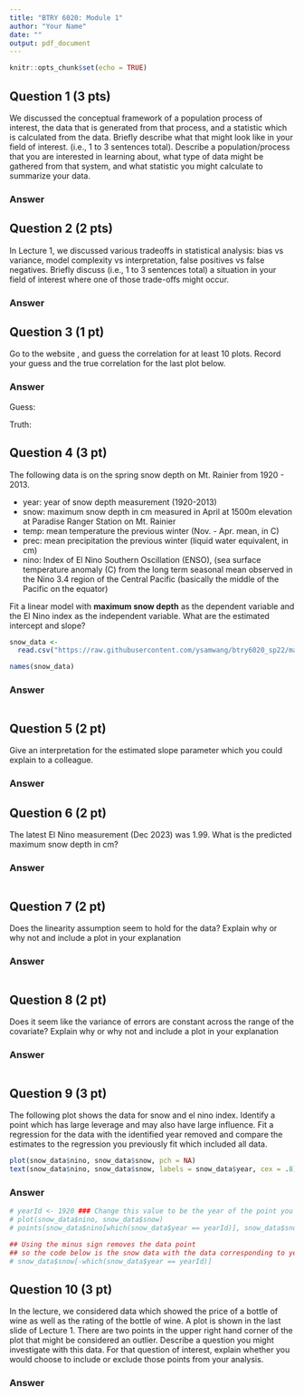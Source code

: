 ```yaml
---
title: "BTRY 6020: Module 1"
author: "Your Name"
date: ""
output: pdf_document
---
```


```r
knitr::opts_chunk$set(echo = TRUE)
```

## Question 1 (3 pts)
We discussed the conceptual framework of a population process of interest, the data that is generated from that process, and a statistic which is calculated from the data. Briefly describe what that might look like in your field of interest. (i.e., 1 to 3 sentences total). Describe a population/process that you are interested in learning about, what type of data might be gathered from that system, and what statistic you might calculate to summarize your data.  


### Answer


## Question 2 (2 pts)
In Lecture 1, we discussed various tradeoffs in statistical analysis: bias vs variance, model complexity vs interpretation, false positives vs false negatives. Briefly discuss (i.e., 1 to 3 sentences total) a situation in your field of interest where one of those trade-offs might occur.

### Answer


## Question 3 (1 pt)
Go to the website \url{https://guessthecorrelation.com/}, and guess the correlation for at least 10 plots. Record your guess and the true correlation for the last plot below.

### Answer
Guess:

Truth:

## Question 4 (3 pt)
The following data is on the spring snow depth on Mt. Rainier from 1920 - 2013.

* year: year of snow depth measurement (1920-2013)
* snow: maximum snow depth in cm measured in April at 1500m elevation at Paradise Ranger Station on Mt. Rainier
* temp: mean temperature the previous winter (Nov. - Apr. mean, in C)
* prec: mean precipitation the previous winter (liquid water equivalent, in cm)
* nino: Index of El Nino Southern Oscillation (ENSO), (sea surface temperature anomaly (C) from the long term seasonal mean observed in the Nino 3.4 region of the Central Pacific (basically the middle of the Pacific on the equator) 


Fit a linear model with **maximum snow depth** as the dependent variable and the El Nino index as the independent variable. What are the estimated intercept and slope?
```r
snow_data <- 
  read.csv("https://raw.githubusercontent.com/ysamwang/btry6020_sp22/main/lectureData/snow_data.csv")

names(snow_data)
```

### Answer
```r

```

## Question 5 (2 pt)
Give an interpretation for the estimated slope parameter which you could explain to a colleague. 

### Answer


## Question 6 (2 pt)
The latest El Nino measurement (Dec 2023) was 1.99. What is the predicted maximum snow depth in cm?

### Answer
```r


```

## Question 7 (2 pt)
Does the linearity assumption seem to hold for the data? Explain why or why not and include a plot in your explanation 

### Answer


```r

```

## Question 8 (2 pt)
Does it seem like the variance of errors are constant across the range of the covariate? Explain why or why not and include a plot in your explanation 

### Answer


```r

```

## Question 9 (3 pt)
The following plot shows the data for snow and el nino index. Identify a point which has large leverage and may also have large influence. Fit a regression for the data with the identified year removed and compare the estimates to the regression you previously fit which included all data.   
```r

plot(snow_data$nino, snow_data$snow, pch = NA)
text(snow_data$nino, snow_data$snow, labels = snow_data$year, cex = .8)

```

### Answer
 
```r
# yearId <- 1920 ### Change this value to be the year of the point you identify
# plot(snow_data$nino, snow_data$snow)
# points(snow_data$nino[which(snow_data$year == yearId)], snow_data$snow[which(snow_data$year == yearId)], col = "red", pch = 19)

## Using the minus sign removes the data point
## so the code below is the snow data with the data corresponding to yearID removed
# snow_data$snow[-which(snow_data$year == yearId)]

```


## Question 10 (3 pt)
In the lecture, we considered data which showed the price of a bottle of wine as well as the rating of the bottle of wine. A plot is shown in the last slide of Lecture 1. There are two points in the upper right hand corner of the plot that might be considered an outlier. Describe a question you might investigate with this data. For that question of interest, explain whether you would choose to include or exclude those points from your analysis.

### Answer





